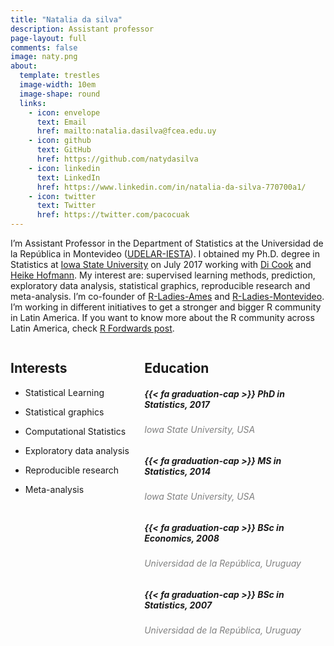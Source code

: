 ```yaml
---
title: "Natalia da silva"
description: Assistant professor
page-layout: full
comments: false
image: naty.png
about:
  template: trestles
  image-width: 10em
  image-shape: round
  links:
    - icon: envelope
      text: Email
      href: mailto:natalia.dasilva@fcea.edu.uy
    - icon: github
      text: GitHub
      href: https://github.com/natydasilva
    - icon: linkedin
      text: LinkedIn
      href: https://www.linkedin.com/in/natalia-da-silva-770700a1/     
    - icon: twitter
      text: Twitter
      href: https://twitter.com/pacocuak
---
```


I'm Assistant Professor in the Department of Statistics at the Universidad de la República in Montevideo ([UDELAR-IESTA](http://www.iesta.edu.uy)). I obtained my Ph.D. degree in Statistics at [Iowa State University](https://www.iastate.edu) on July 2017 working with [Di Cook](http://www.dicook.org) and [Heike Hofmann](http://hofmann.public.iastate.edu/index.html). My interest are: supervised learning methods, prediction, exploratory data analysis, statistical graphics, reproducible research and meta-analysis. I'm co-founder of [R-Ladies-Ames](https://www.meetup.com/R-Ladies-Ames/) and [R-Ladies-Montevideo](https://www.meetup.com/rladies-montevideo/). I'm working in different initiatives to get a stronger and bigger R community in Latin America. If you want to know more about the R community across Latin America, check [R Fordwards post](http://forwards.github.io/blog/2018/02/05/r-in-latin-america/).

::: columns
::: {.column width="40%"}
## Interests

-   Statistical Learning

-   Statistical graphics

-   Computational Statistics

-   Exploratory data analysis

-   Reproducible research

-   Meta-analysis
:::

::: {.column width="60%"}
## Education

##### {{< fa graduation-cap >}} PhD in Statistics, 2017

###### Iowa State University, USA {style="color: gray"}

##### {{< fa graduation-cap >}} MS in Statistics, 2014

###### Iowa State University, USA {style="color: gray"}

##### {{< fa graduation-cap >}} BSc in Economics, 2008

###### Universidad de la República, Uruguay {style="color: gray"}

##### {{< fa graduation-cap >}} BSc in Statistics, 2007

######  Universidad de la República, Uruguay {style="color: gray"}
:::
:::
